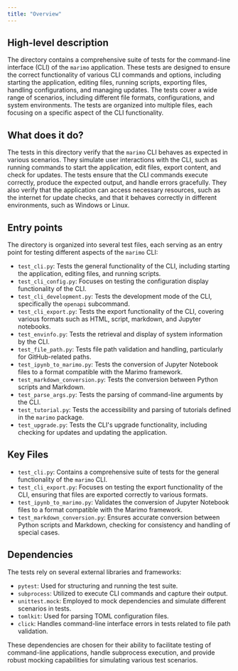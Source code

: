 ```yaml
---
title: "Overview"
---
```


## High-level description

The directory contains a comprehensive suite of tests for the command-line interface (CLI) of the `marimo` application. These tests are designed to ensure the correct functionality of various CLI commands and options, including starting the application, editing files, running scripts, exporting files, handling configurations, and managing updates. The tests cover a wide range of scenarios, including different file formats, configurations, and system environments. The tests are organized into multiple files, each focusing on a specific aspect of the CLI functionality.

## What does it do?

The tests in this directory verify that the `marimo` CLI behaves as expected in various scenarios. They simulate user interactions with the CLI, such as running commands to start the application, edit files, export content, and check for updates. The tests ensure that the CLI commands execute correctly, produce the expected output, and handle errors gracefully. They also verify that the application can access necessary resources, such as the internet for update checks, and that it behaves correctly in different environments, such as Windows or Linux.

## Entry points

The directory is organized into several test files, each serving as an entry point for testing different aspects of the `marimo` CLI:

- `test_cli.py`: Tests the general functionality of the CLI, including starting the application, editing files, and running scripts.
- `test_cli_config.py`: Focuses on testing the configuration display functionality of the CLI.
- `test_cli_development.py`: Tests the development mode of the CLI, specifically the `openapi` subcommand.
- `test_cli_export.py`: Tests the export functionality of the CLI, covering various formats such as HTML, script, markdown, and Jupyter notebooks.
- `test_envinfo.py`: Tests the retrieval and display of system information by the CLI.
- `test_file_path.py`: Tests file path validation and handling, particularly for GitHub-related paths.
- `test_ipynb_to_marimo.py`: Tests the conversion of Jupyter Notebook files to a format compatible with the Marimo framework.
- `test_markdown_conversion.py`: Tests the conversion between Python scripts and Markdown.
- `test_parse_args.py`: Tests the parsing of command-line arguments by the CLI.
- `test_tutorial.py`: Tests the accessibility and parsing of tutorials defined in the `marimo` package.
- `test_upgrade.py`: Tests the CLI's upgrade functionality, including checking for updates and updating the application.

## Key Files

- `test_cli.py`: Contains a comprehensive suite of tests for the general functionality of the `marimo` CLI.
- `test_cli_export.py`: Focuses on testing the export functionality of the CLI, ensuring that files are exported correctly to various formats.
- `test_ipynb_to_marimo.py`: Validates the conversion of Jupyter Notebook files to a format compatible with the Marimo framework.
- `test_markdown_conversion.py`: Ensures accurate conversion between Python scripts and Markdown, checking for consistency and handling of special cases.

## Dependencies

The tests rely on several external libraries and frameworks:

- `pytest`: Used for structuring and running the test suite.
- `subprocess`: Utilized to execute CLI commands and capture their output.
- `unittest.mock`: Employed to mock dependencies and simulate different scenarios in tests.
- `tomlkit`: Used for parsing TOML configuration files.
- `click`: Handles command-line interface errors in tests related to file path validation.

These dependencies are chosen for their ability to facilitate testing of command-line applications, handle subprocess execution, and provide robust mocking capabilities for simulating various test scenarios.